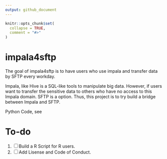 ```yaml
---
output: github_document
---
```


<!-- README.md is generated from README.Rmd. Please edit that file -->

```r
knitr::opts_chunk$set(
  collapse = TRUE,
  comment = "#>"
)
```

# impala4sftp

The goal of impala4sftp is to have users who use impala and transfer data by SFTP every workday.

Impala, like Hive is a SQL-like tools to manipulate big data.
However, if users want to transfer the sensitive data to others who have no access to this Impala domain.
SFTP is a option. Thus, this project is to try build a bridge between Impala and SFTP.

Python Code, see 

# To-do

1. <input type="checkbox" id="checkbox1" class="styled">Build a R Script for R users.
1. <input type="checkbox" id="checkbox1" class="styled">Add Lisense and Code of Conduct.

